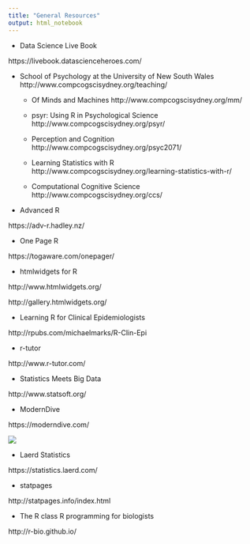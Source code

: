```yaml
---
title: "General Resources"
output: html_notebook
---
```


- Data Science Live Book

https://livebook.datascienceheroes.com/

- School of Psychology at the University of New South Wales http://www.compcogscisydney.org/teaching/

   - Of Minds and Machines
http://www.compcogscisydney.org/mm/

   - psyr: Using R in Psychological Science
http://www.compcogscisydney.org/psyr/


   - Perception and Cognition
http://www.compcogscisydney.org/psyc2071/

   - Learning Statistics with R
http://www.compcogscisydney.org/learning-statistics-with-r/

   - Computational Cognitive Science
http://www.compcogscisydney.org/ccs/


- Advanced R

https://adv-r.hadley.nz/

- One Page R

https://togaware.com/onepager/

- htmlwidgets for R

http://www.htmlwidgets.org/

http://gallery.htmlwidgets.org/

- Learning R for Clinical Epidemiologists

http://rpubs.com/michaelmarks/R-Clin-Epi

- r-tutor

http://www.r-tutor.com/

- Statistics Meets Big Data

http://www.statsoft.org/

- ModernDive

https://moderndive.com/

![](https://moderndive.com/images/flowcharts/flowchart/flowchart.002.png)

- Laerd Statistics

https://statistics.laerd.com/

- statpages

http://statpages.info/index.html

- The R class R programming for biologists

http://r-bio.github.io/